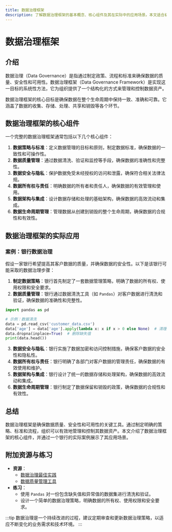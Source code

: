 ```yaml
---
title: 数据治理框架
description: 了解数据治理框架的基本概念、核心组件及其在实际中的应用场景。本文适合初学者，帮助您掌握数据治理的基础知识。
---
```


# 数据治理框架

## 介绍

数据治理（Data Governance）是指通过制定政策、流程和标准来确保数据的质量、安全性和可用性。数据治理框架（Data Governance Framework）是实现这一目标的系统性方法，它为组织提供了一个结构化的方式来管理和控制数据资产。

数据治理框架的核心目标是确保数据在整个生命周期中保持一致、准确和可靠。它涵盖了数据的收集、存储、处理、共享和销毁等各个环节。

## 数据治理框架的核心组件

一个完整的数据治理框架通常包括以下几个核心组件：

1. **数据策略与标准**：定义数据管理的目标和原则，制定数据标准，确保数据的一致性和可操作性。
2. **数据质量管理**：通过数据清洗、验证和监控等手段，确保数据的准确性和完整性。
3. **数据安全与隐私**：保护数据免受未经授权的访问和泄露，确保符合相关法律法规。
4. **数据所有权与责任**：明确数据的所有者和责任人，确保数据的有效管理和使用。
5. **数据架构与集成**：设计数据存储和处理的基础架构，确保数据的高效流动和集成。
6. **数据生命周期管理**：管理数据从创建到销毁的整个生命周期，确保数据的合规性和有效性。

## 数据治理框架的实际应用

### 案例：银行数据治理

假设一家银行希望提高其客户数据的质量，并确保数据的安全性。以下是该银行可能采取的数据治理步骤：

1. **制定数据策略**：银行首先制定了一套数据管理策略，明确了数据的所有权、使用权限和安全要求。
2. **数据质量管理**：银行通过数据清洗工具（如 `Pandas`）对客户数据进行清洗和验证，确保数据的准确性和完整性。

```python
import pandas as pd

# 示例：数据清洗
data = pd.read_csv('customer_data.csv')
data['age'] = data['age'].apply(lambda x: x if x > 0 else None)  # 清理无效年龄
data.dropna(inplace=True)  # 删除缺失值
print(data.head())
```

3. **数据安全与隐私**：银行实施了数据加密和访问控制措施，确保客户数据的安全性和隐私性。
4. **数据所有权与责任**：银行明确了各部门对客户数据的管理责任，确保数据的有效使用和维护。
5. **数据架构与集成**：银行设计了统一的数据存储和处理架构，确保数据的高效流动和集成。
6. **数据生命周期管理**：银行制定了数据保留和销毁的政策，确保数据的合规性和有效性。

## 总结

数据治理框架是确保数据质量、安全性和可用性的关键工具。通过制定明确的策略、标准和流程，组织可以有效地管理和控制其数据资产。本文介绍了数据治理框架的核心组件，并通过一个银行的实际案例展示了其应用场景。

## 附加资源与练习

- **资源**：
  - [数据治理最佳实践](https://www.datagovernance.com/best-practices)
  - [数据质量管理工具](https://www.dataqualitytools.com)
- **练习**：
  - 使用 `Pandas` 对一份包含缺失值和异常值的数据集进行清洗和验证。
  - 设计一个简单的数据治理策略，明确数据的所有权、使用权限和安全要求。

:::tip
数据治理是一个持续改进的过程，建议定期审查和更新数据治理策略，以适应不断变化的业务需求和技术环境。
:::